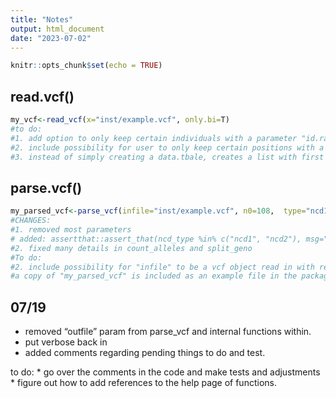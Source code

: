 ```yaml
---
title: "Notes"
output: html_document
date: "2023-07-02"
---
```


```r
knitr::opts_chunk$set(echo = TRUE)
```

## read.vcf()

```r
my_vcf<-read_vcf(x="inst/example.vcf", only.bi=T)
#to do:
#1. add option to only keep certain individuals with a parameter "id.range" where c(x, y), x is first individual in the range and y is last individual in the range.(e.g. first individual column in the VCF is 1, second is 2, and so on.). If the length of the vector is >2, this will be interpreted as a vector of ID positions to keep.
#2. include possibility for user to only keep certain positions with a parameter "pos.range" where c(x, y), x is beginning position and y is end position of range.
#3. instead of simply creating a data.tbale, creates a list with first element the data.table. Other elements: IDs: holds the ID names, Geno: holds the genotypes, var_ids: holds variant IDs. (low priority)
```

## parse.vcf()

```r

my_parsed_vcf<-parse_vcf(infile="inst/example.vcf", n0=108,  type="ncd1")
#CHANGES:
#1. removed most parameters
# added: assertthat::assert_that(ncd_type %in% c("ncd1", "ncd2"), msg="ncd_type must be either ncd1 or ncd2.\n")
#2. fixed many details in count_alleles and split_geno
#To do:
#2. include possibility for "infile" to be a vcf object read in with read.vcf. Might require creating a function that assesses whether an R object has the characteristics of a vcf file. 
#a copy of "my_parsed_vcf" is included as an example file in the package and is called ncd1_input

```

## 07/19

* removed "outfile" param from parse_vcf and internal functions within.
* put verbose back in
* added comments regarding pending things to do and test.

to do:
* go over the comments in the code and make tests and adjustments
* figure out how to add references to the help page of functions.

